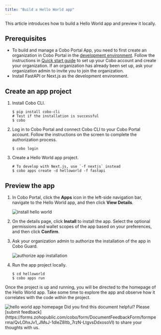 ```yaml
---
title: "Build a Hello World app"
---
```


This article introduces how to build a Hello World app and preview it locally.

## Prerequisites

- To build and manage a Cobo Portal App, you need to first create an organization in Cobo Portal in the [development environment](https://portal.dev.cobo.com/). Follow the instructions in [Quick start guide](https://manuals.cobo.com/en/portal/quick-start-guide) to set up your Cobo account and create your organization. If an organization has already been set up, ask your organization admin to invite you to join the organization.
- Install FastAPI or Next.js as the development environment.

## Create an app project

1. Install Cobo CLI.

   ```shell
   $ pip install cobo-cli
   # Test if the installation is successful
   $ cobo
   ```

2. Log in to Cobo Portal and connect Cobo CLI to your Cobo Portal account. Follow the instructions on the screen to complete the authorization process.

   ```shell
   $ cobo login
   ```

3. Create a Hello World app project.

   ```shell
   # To develop with Next.js, use `-f nextjs` instead
   $ cobo apps create -d helloworld -f fastapi
   ```


## Preview the app

1. In Cobo Portal, click the **Apps** icon in the left-side navigation bar, navigate to the Hello World app, and then click **View Details**.

   <img src="/v2/images/apps/install_hello_world.png" className="screenshot_full_screen" alt="install hello world"/>

2. On the details page, click **Install** to install the app. Select the optional permissions and wallet scopes of the app based on your preferences, and then click **Confirm**.
3. Ask your organization admin to authorize the installation of the app in Cobo Guard.


   <img src="/v2/images/apps/authorize_app_installation.png" className="screenshot_nav_bar" alt="authorize app installation"/>

4. Run the app project locally.

   ```shell
   $ cd helloworld
   $ cobo apps run
   ```

Once the project is up and running, you will be directed to the homepage of the Hello World app. Take some time to explore the app and observe how it correlates with the code within the project.

<img src="/v2/images/apps/helloworld.png" className="screenshot_full_screen" alt="hello world app homepage"/>
<Tip>Did you find this document helpful? Please [submit feedback](https://forms.zohopublic.com/cobo/form/DocumentFeedbackForm/formperma/QvLOhxJv1_JMsJ-1dleZ8Itb_7rzN-LtgvsDdxosoVI) to share your thoughts with us.</Tip>